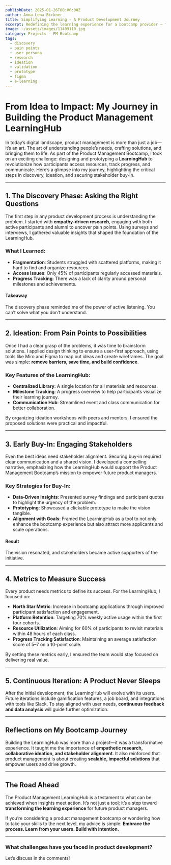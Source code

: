 ```yaml
---
publishDate: 2025-01-26T00:00:00Z
author: Anna-Lena Birkner
title: Simplifying Learning - A Product Development Journey
excerpt: Redefining the learning experience for a bootcamp provider — from discovery and ideation to creating a user-centric prototype.
image: ~/assets/images/11409110.jpg
category: Projects - PM Bootcamp
tags:
  - discovery
  - pain points
  - user persona
  - research
  - ideation
  - validation
  - prototype
  - figma
  - e-learning
---
```



# From Idea to Impact: My Journey in Building the Product Management LearningHub

In today’s digital landscape, product management is more than just a job—it’s an art. The art of understanding people’s needs, crafting solutions, and bringing them to life. As part of the Product Management Bootcamp, I took on an exciting challenge: designing and prototyping a **LearningHub** to revolutionize how participants access resources, track progress, and communicate. Here’s a glimpse into my journey, highlighting the critical steps in discovery, ideation, and securing stakeholder buy-in.

---

## 1. The Discovery Phase: Asking the Right Questions

The first step in any product development process is understanding the problem. I started with **empathy-driven research**, engaging with both active participants and alumni to uncover pain points. Using surveys and interviews, I gathered valuable insights that shaped the foundation of the LearningHub.

### What I Learned:

- **Fragmentation**: Students struggled with scattered platforms, making it hard to find and organize resources.
- **Access Issues**: Only 45% of participants regularly accessed materials.
- **Progress Tracking**: There was a lack of clarity around personal milestones and achievements.

#### Takeaway

The discovery phase reminded me of the power of active listening. You can’t solve what you don’t understand.

---

## 2. Ideation: From Pain Points to Possibilities

Once I had a clear grasp of the problems, it was time to brainstorm solutions. I applied design thinking to ensure a user-first approach, using tools like Miro and Figma to map out ideas and create wireframes. The goal was simple: **remove barriers, save time, and build confidence**.

### Key Features of the LearningHub:

- **Centralized Library**: A single location for all materials and resources.
- **Milestone Tracking**: A progress overview to help participants visualize their learning journey.
- **Communication Hub**: Streamlined event and class communication for better collaboration.

By organizing ideation workshops with peers and mentors, I ensured the proposed solutions were practical and impactful.

---

## 3. Early Buy-In: Engaging Stakeholders

Even the best ideas need stakeholder alignment. Securing buy-in required clear communication and a shared vision. I developed a compelling narrative, emphasizing how the LearningHub would support the Product Management Bootcamp’s mission to empower future product managers.

### Key Strategies for Buy-In:

- **Data-Driven Insights**: Presented survey findings and participant quotes to highlight the urgency of the problem.
- **Prototyping**: Showcased a clickable prototype to make the vision tangible.
- **Alignment with Goals**: Framed the LearningHub as a tool to not only enhance the bootcamp experience but also attract more applicants and scale operations.

#### Result

The vision resonated, and stakeholders became active supporters of the initiative.

---

## 4. Metrics to Measure Success

Every product needs metrics to define its success. For the LearningHub, I focused on:

- **North Star Metric**: Increase in bootcamp applications through improved participant satisfaction and engagement.
- **Platform Retention**: Targeting 70% weekly active usage within the first four cohorts.
- **Resource Utilization**: Aiming for 60% of participants to revisit materials within 48 hours of each class.
- **Progress Tracking Satisfaction**: Maintaining an average satisfaction score of 5–7 on a 10-point scale.

By setting these metrics early, I ensured the team would stay focused on delivering real value.

---

## 5. Continuous Iteration: A Product Never Sleeps

After the initial development, the LearningHub will evolve with its users. Future iterations include gamification features, a job board, and integrations with tools like Slack. To stay aligned with user needs, **continuous feedback and data analysis** will guide further optimization.

---

## Reflections on My Bootcamp Journey

Building the LearningHub was more than a project—it was a transformative experience. It taught me the importance of **empathetic research, collaborative ideation, and stakeholder alignment**. It also reinforced that product management is about creating **scalable, impactful solutions** that empower users and drive growth.

---

## The Road Ahead

The Product Management LearningHub is a testament to what can be achieved when insights meet action. It’s not just a tool; it’s a step toward **transforming the learning experience** for future product managers.

If you’re considering a product management bootcamp or wondering how to take your skills to the next level, my advice is simple: **Embrace the process. Learn from your users. Build with intention.**

---

### What challenges have you faced in product development?

Let’s discuss in the comments!
